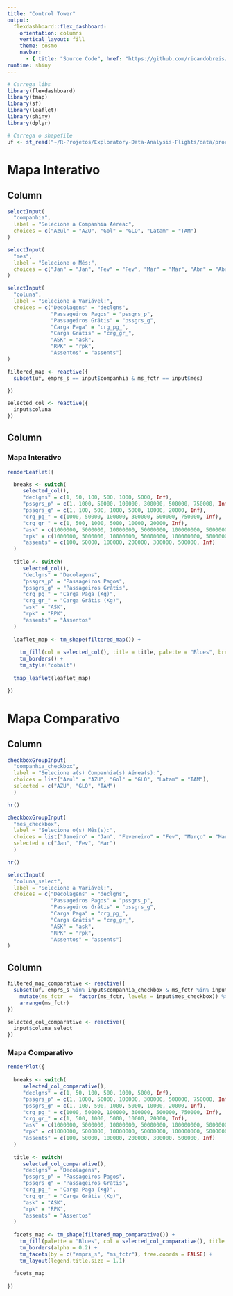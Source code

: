 ```yaml
---
title: "Control Tower"
output: 
  flexdashboard::flex_dashboard:
    orientation: columns
    vertical_layout: fill
    theme: cosmo
    navbar:
      - { title: "Source Code", href: "https://github.com/ricardobreis/Exploratory-Data-Analysis-Flights", align: right, icon: "fa-github" }
runtime: shiny
---
```


```r
# Carrega libs
library(flexdashboard)
library(tmap)
library(sf)
library(leaflet)
library(shiny)
library(dplyr)

# Carrega o shapefile
uf <- st_read("~/R-Projetos/Exploratory-Data-Analysis-Flights/data/processed/uf_aereas_shp.shp")
```

Mapa Interativo {data-icon="fa-globe-americas"}
=======================================================================

Column {data-width=300 .sidebar}
-----------------------------------------------------------------------

```r
selectInput(
  "companhia",
  label = "Selecione a Companhia Aérea:",
  choices = c("Azul" = "AZU", "Gol" = "GLO", "Latam" = "TAM")
)

selectInput(
  "mes",
  label = "Selecione o Mês:",
  choices = c("Jan" = "Jan", "Fev" = "Fev", "Mar" = "Mar", "Abr" = "Abr", "Mai" = "Mai", "Jun" = "Jun", "Jul" = "Jul")
)

selectInput(
  "coluna",
  label = "Selecione a Variável:",
  choices = c("Decolagens" = "declgns", 
              "Passageiros Pagos" = "pssgrs_p", 
              "Passageiros Grátis" = "pssgrs_g",
              "Carga Paga" = "crg_pg_",
              "Carga Grátis" = "crg_gr_",
              "ASK" = "ask",
              "RPK" = "rpk",
              "Assentos" = "assents")
)

filtered_map <- reactive({
  subset(uf, emprs_s == input$companhia & ms_fctr == input$mes)

})

selected_col <- reactive({
  input$coluna
})

```

Column {data-width=700}
-----------------------------------------------------------------------

### Mapa Interativo

```r

renderLeaflet({

  breaks <- switch( 
     selected_col(), 
     "declgns" = c(1, 50, 100, 500, 1000, 5000, Inf), 
     "pssgrs_p" = c(1, 1000, 50000, 100000, 300000, 500000, 750000, Inf),
     "pssgrs_g" = c(1, 100, 500, 1000, 5000, 10000, 20000, Inf),
     "crg_pg_" = c(1000, 50000, 100000, 300000, 500000, 750000, Inf),
     "crg_gr_" = c(1, 500, 1000, 5000, 10000, 20000, Inf),
     "ask" = c(1000000, 5000000, 10000000, 50000000, 100000000, 500000000, Inf),
     "rpk" = c(1000000, 5000000, 10000000, 50000000, 100000000, 500000000, Inf),
     "assents" = c(100, 50000, 100000, 200000, 300000, 500000, Inf)
  ) 
  
  title <- switch( 
     selected_col(), 
     "declgns" = "Decolagens", 
     "pssgrs_p" = "Passageiros Pagos",
     "pssgrs_g" = "Passageiros Grátis",
     "crg_pg_" = "Carga Paga (Kg)",
     "crg_gr_" = "Carga Grátis (Kg)",
     "ask" = "ASK",
     "rpk" = "RPK",
     "assents" = "Assentos"
  )
  
  leaflet_map <- tm_shape(filtered_map()) +
    
    tm_fill(col = selected_col(), title = title, palette = "Blues", breaks = breaks, id = "nam_stt") +
    tm_borders() +
    tm_style("cobalt")
    
  tmap_leaflet(leaflet_map)

})

```

Mapa Comparativo {data-icon="fa-map-marked-alt"}
=======================================================================

Column {data-width=300 .sidebar}
-----------------------------------------------------------------------
```r

checkboxGroupInput(
  "companhia_checkbox", 
  label = "Selecione a(s) Companhia(s) Aérea(s):", 
  choices = list("Azul" = "AZU", "Gol" = "GLO", "Latam" = "TAM"),
  selected = c("AZU", "GLO", "TAM")
  )

hr()

checkboxGroupInput(
  "mes_checkbox", 
  label = "Selecione o(s) Mês(s):", 
  choices = list("Janeiro" = "Jan", "Fevereiro" = "Fev", "Março" = "Mar", "Abril" = "Abr", "Maio" = "Mai", "Junho" = "Jun", "Julho" = "Jul"),
  selected = c("Jan", "Fev", "Mar")
  )

hr()

selectInput(
  "coluna_select",
  label = "Selecione a Variável:",
  choices = c("Decolagens" = "declgns", 
              "Passageiros Pagos" = "pssgrs_p", 
              "Passageiros Grátis" = "pssgrs_g",
              "Carga Paga" = "crg_pg_",
              "Carga Grátis" = "crg_gr_",
              "ASK" = "ask",
              "RPK" = "rpk",
              "Assentos" = "assents")
)

```

Column {data-width=700}
-----------------------------------------------------------------------

```r

filtered_map_comparative <- reactive({
  subset(uf, emprs_s %in% input$companhia_checkbox & ms_fctr %in% input$mes_checkbox) %>%
    mutate(ms_fctr  =  factor(ms_fctr, levels = input$mes_checkbox)) %>%
    arrange(ms_fctr)  
})

selected_col_comparative <- reactive({
  input$coluna_select
})

```

### Mapa Comparativo

```r
renderPlot({
  
  breaks <- switch( 
     selected_col_comparative(), 
     "declgns" = c(1, 50, 100, 500, 1000, 5000, Inf), 
     "pssgrs_p" = c(1, 1000, 50000, 100000, 300000, 500000, 750000, Inf),
     "pssgrs_g" = c(1, 100, 500, 1000, 5000, 10000, 20000, Inf),
     "crg_pg_" = c(1000, 50000, 100000, 300000, 500000, 750000, Inf),
     "crg_gr_" = c(1, 500, 1000, 5000, 10000, 20000, Inf),
     "ask" = c(1000000, 5000000, 10000000, 50000000, 100000000, 500000000, Inf),
     "rpk" = c(1000000, 5000000, 10000000, 50000000, 100000000, 500000000, Inf),
     "assents" = c(100, 50000, 100000, 200000, 300000, 500000, Inf)
  ) 
  
  title <- switch( 
     selected_col_comparative(), 
     "declgns" = "Decolagens", 
     "pssgrs_p" = "Passageiros Pagos",
     "pssgrs_g" = "Passageiros Grátis",
     "crg_pg_" = "Carga Paga (Kg)",
     "crg_gr_" = "Carga Grátis (Kg)",
     "ask" = "ASK",
     "rpk" = "RPK",
     "assents" = "Assentos"
  )
  
  facets_map <- tm_shape(filtered_map_comparative()) +
    tm_fill(palette = "Blues", col = selected_col_comparative(), title = title, breaks = breaks) +
    tm_borders(alpha = 0.2) +
    tm_facets(by = c("emprs_s", "ms_fctr"), free.coords = FALSE) +
    tm_layout(legend.title.size = 1.1)
  
  facets_map
  
})
```
